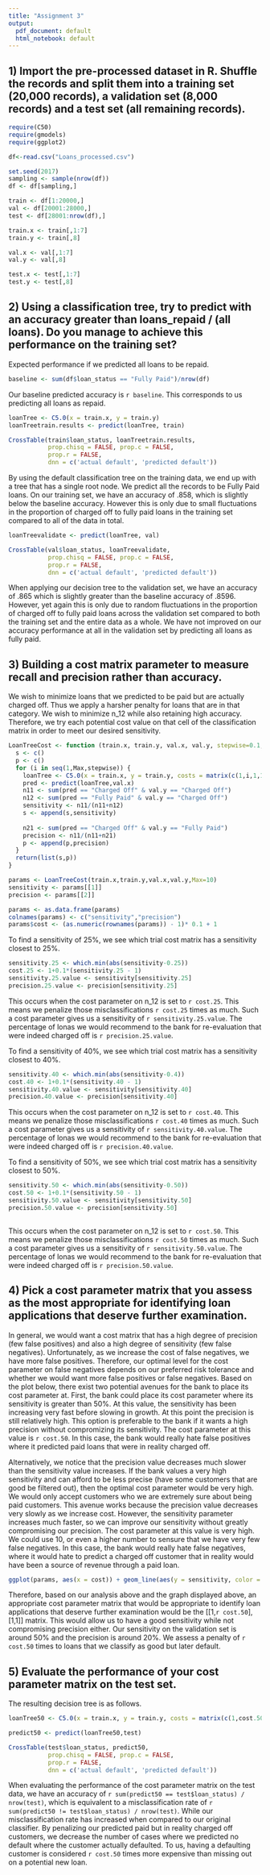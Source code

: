 ```yaml
---
title: "Assignment 3"
output:
  pdf_document: default
  html_notebook: default
---
```


## 1) Import the pre-processed dataset in R. Shuffle the records and split them into a training set (20,000 records), a validation set (8,000 records) and a test set (all remaining records).

```r
require(C50)
require(gmodels)
require(ggplot2)
```


```r
df<-read.csv("Loans_processed.csv")

set.seed(2017)
sampling <- sample(nrow(df))
df <- df[sampling,]

train <- df[1:20000,]
val <- df[20001:28000,]
test <- df[28001:nrow(df),]

train.x <- train[,1:7]
train.y <- train[,8]

val.x <- val[,1:7]
val.y <- val[,8]

test.x <- test[,1:7]
test.y <- test[,8]
```

## 2) Using a classification tree, try to predict with an accuracy greater than loans_repaid / (all loans). Do you manage to achieve this performance on the training set?

Expected performance if we predicted all loans to be repaid.
```r
baseline <- sum(df$loan_status == "Fully Paid")/nrow(df)
```

Our baseline predicted accuracy is `r baseline`. This corresponds to us predicting all loans as repaid.

```r
loanTree <- C5.0(x = train.x, y = train.y)
loanTreetrain.results <- predict(loanTree, train)

CrossTable(train$loan_status, loanTreetrain.results,
           prop.chisq = FALSE, prop.c = FALSE,
           prop.r = FALSE,
           dnn = c('actual default', 'predicted default'))

```
By using the default classification tree on the training data, we end up with a tree that has a single root node. We predict all the records to be Fully Paid loans. On our training set, we have an accuracy of .858, which is slightly below the baseline accuracy. However this is only due to small fluctuations in the proportion of charged off to fully paid loans in the training set compared to all of the data in total.

```r
loanTreevalidate <- predict(loanTree, val)

CrossTable(val$loan_status, loanTreevalidate,
           prop.chisq = FALSE, prop.c = FALSE,
           prop.r = FALSE,
           dnn = c('actual default', 'predicted default'))

```
When applying our decision tree to the validation set, we have an accuracy of .865 which is slightly greater than the baseline accuracy of .8596. However, yet again this is only due to random fluctuations in the proportion of charged off to fully paid loans across the validation set compared to both the training set and the entire data as a whole. We have not improved on our accuracy performance at all in the validation set by predicting all loans as fully paid.


## 3) Building a cost matrix parameter to measure recall and precision rather than accuracy.

We wish to minimize loans that we predicted to be paid but are actually charged off. Thus we apply a harsher penalty for loans that are in that category. We wish to minimize n_12 while also retaining high accuracy. Therefore, we try each potential cost value on that cell of the classification matrix in order to meet our desired sensitivity.

```r
LoanTreeCost <- function (train.x, train.y, val.x, val.y, stepwise=0.1, Max=5) {
  s <- c()
  p <- c()
  for (i in seq(1,Max,stepwise)) {
    loanTree <- C5.0(x = train.x, y = train.y, costs = matrix(c(1,i,1,1),2,2))
    pred <- predict(loanTree,val.x)
    n11 <- sum(pred == "Charged Off" & val.y == "Charged Off")
    n12 <- sum(pred == "Fully Paid" & val.y == "Charged Off")
    sensitivity <- n11/(n11+n12)
    s <- append(s,sensitivity)
    
    n21 <- sum(pred == "Charged Off" & val.y == "Fully Paid")
    precision <- n11/(n11+n21)
    p <- append(p,precision)
  }
  return(list(s,p))
}

params <- LoanTreeCost(train.x,train.y,val.x,val.y,Max=10)
sensitivity <- params[[1]]
precision <- params[[2]]
```

```r
params <- as.data.frame(params)
colnames(params) <- c("sensitivity","precision")
params$cost <- (as.numeric(rownames(params)) - 1)* 0.1 + 1
```

To find a sensitivity of 25%, we see which trial cost matrix has a sensitivity closest to 25%. 
```r
sensitivity.25 <- which.min(abs(sensitivity-0.25))
cost.25 <- 1+0.1*(sensitivity.25 - 1)
sensitivity.25.value <- sensitivity[sensitivity.25]
precision.25.value <- precision[sensitivity.25]
```
This occurs when the cost parameter on n_12 is set to `r cost.25`. This means we penalize those misclassifications `r cost.25` times as much. Such a cost parameter gives us a sensitivity of `r sensitivity.25.value`. The percentage of lonas we would recommend to the bank for re-evaluation that were indeed charged off is `r precision.25.value`.\

To find a sensitivity of 40%, we see which trial cost matrix has a sensitivity closest to 40%. 
```r
sensitivity.40 <- which.min(abs(sensitivity-0.4))
cost.40 <- 1+0.1*(sensitivity.40 - 1)
sensitivity.40.value <- sensitivity[sensitivity.40]
precision.40.value <- precision[sensitivity.40]

```
This occurs when the cost parameter on n_12 is set to `r cost.40`. This means we penalize those misclassifications `r cost.40` times as much. Such a cost parameter gives us a sensitivity of `r sensitivity.40.value`. The percentage of lonas we would recommend to the bank for re-evaluation that were indeed charged off is `r precision.40.value`.

To find a sensitivity of 50%, we see which trial cost matrix has a sensitivity closest to 50%. 
```r
sensitivity.50 <- which.min(abs(sensitivity-0.50))
cost.50 <- 1+0.1*(sensitivity.50 - 1)
sensitivity.50.value <- sensitivity[sensitivity.50]
precision.50.value <- precision[sensitivity.50]
  
```
This occurs when the cost parameter on n_12 is set to `r cost.50`. This means we penalize those misclassifications `r cost.50` times as much. Such a cost parameter gives us a sensitivity of `r sensitivity.50.value`. The percentage of lonas we would recommend to the bank for re-evaluation that were indeed charged off is `r precision.50.value`.

## 4) Pick a cost parameter matrix that you assess as the most appropriate for identifying loan applications that deserve further examination.

In general, we would want a cost matrix that has a high degree of precision (few false positives) and also a high degree of sensitivity (few false negatives). Unfortunately, as we increase the cost of false negatives, we have more false positives. Therefore, our optimal level for the cost parameter on false negatives depends on our preferred risk tolerance and whether we would want more false positives or false negatives. Based on the plot below, there exist two potential avenues for the bank to place its cost parameter at. First, the bank could place its cost parameter where its sensitivity is greater than 50%. At this value, the sensitivity has been increasing very fast before slowing in growth. At this point the precision is still relatively high. This option is preferable to the bank if it wants a high precision without compromizing its sensitivity. The cost parameter at this value is `r cost.50`. In this case, the bank would really hate false positives where it predicted paid loans that were in reality charged off.

Alternatively, we notice that the precision value decreases much slower than the sensitivity value increases. If the bank values a very high sensitivity and can afford to be less precise (have some customers that are good be filtered out), then the optimal cost parameter would be very high. We would only accept customers who we are extremely sure about being paid customers. This avenue works because the precision value decreases very slowly as we increase cost. However, the sensitivity parameter increases much faster, so we can improve our sensitivity without greatly compromising our precision. The cost parameter at this value is very high. We could use 10, or even a higher number to sensure that we have very few false negatives. In this case, the bank would really hate false negatives, where it would hate to predict a charged off customer that in reality would have been a source of revenue through a paid loan.

```r
ggplot(params, aes(x = cost)) + geom_line(aes(y = sensitivity, color = "Sensitivity")) + geom_line(aes(y = precision, color = "Precision"))
```

Therefore, based on our analysis above and the graph displayed above, an appropriate cost parameter matrix that would be appropriate to identify loan applications that deserve further examination would be the [[1,`r cost.50`],[1,1]] matrix. This would allow us to have a good sensitivity while not compromising precision either. Our sensitivity on the validation set is around 50% and the precision is around 20%. We assess a penalty of `r cost.50` times to loans that we classify as good but later default. 

## 5) Evaluate the performance of your cost parameter matrix on the test set.

The resulting decision tree is as follows.

```r
loanTree50 <- C5.0(x = train.x, y = train.y, costs = matrix(c(1,cost.50,1,1),2,2))

predict50 <- predict(loanTree50,test)

CrossTable(test$loan_status, predict50,
           prop.chisq = FALSE, prop.c = FALSE,
           prop.r = FALSE,
           dnn = c('actual default', 'predicted default'))
```

When evaluating the performance of the cost parameter matrix on the test data, we have an accuracy of `r sum(predict50 == test$loan_status) / nrow(test)`, which is equivalent to a misclassification rate of `r sum(predict50 != test$loan_status) / nrow(test)`. While our misclassification rate has increased when compared to our original classifier. By penalizing our predicted paid but in reality charged off customers, we decrease the number of cases where we predicted no default where the customer actually defaulted. To us, having a defaulting customer is considered `r cost.50` times more expensive than missing out on a potential new loan.
